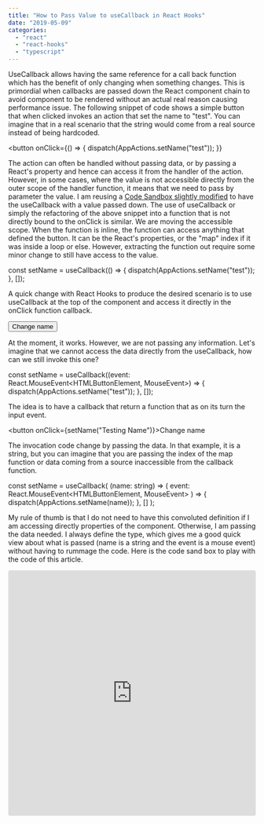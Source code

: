 ```yaml
---
title: "How to Pass Value to useCallback in React Hooks"
date: "2019-05-09"
categories: 
  - "react"
  - "react-hooks"
  - "typescript"
---
```


UseCallback allows having the same reference for a call back function which has the benefit of only changing when something changes. This is primordial when callbacks are passed down the React component chain to avoid component to be rendered without an actual real reason causing performance issue. The following snippet of code shows a simple button that when clicked invokes an action that set the name to "test". You can imagine that in a real scenario that the string would come from a real source instead of being hardcoded.

<button
  onClick={() => {
    dispatch(AppActions.setName("test"));
  }}
>

The action can often be handled without passing data, or by passing a React's property and hence can access it from the handler of the action. However, in some cases, where the value is not accessible directly from the outer scope of the handler function, it means that we need to pass by parameter the value. I am reusing a [Code Sandbox slightly modified](https://codesandbox.io/s/mj0o4l2y4x) to have the useCallback with a value passed down. The use of useCallback or simply the refactoring of the above snippet into a function that is not directly bound to the onClick is similar. We are moving the accessible scope. When the function is inline, the function can access anything that defined the button. It can be the React's properties, or the "map" index if it was inside a loop or else. However, extracting the function out require some minor change to still have access to the value.

 const setName = useCallback(() => {
    dispatch(AppActions.setName("test"));
 }, \[\]);

A quick change with React Hooks to produce the desired scenario is to use useCallback at the top of the component and access it directly in the onClick function callback.

<button onClick={setName}>Change name</button>

At the moment, it works. However, we are not passing any information. Let's imagine that we cannot access the data directly from the useCallback, how can we still invoke this one?

const setName = useCallback((event: React.MouseEvent<HTMLButtonElement, MouseEvent>) => {
    dispatch(AppActions.setName("test"));
  }, \[\]);

The idea is to have a callback that return a function that as on its turn the input event.

<button onClick={setName("Testing Name")}>Change name</button>

The invocation code change by passing the data. In that example, it is a string, but you can imagine that you are passing the index of the map function or data coming from a source inaccessible from the callback function.

  const setName = useCallback(
    (name: string) => (
      event: React.MouseEvent<HTMLButtonElement, MouseEvent>
    ) => {
      dispatch(AppActions.setName(name));
    },
    \[\]
  );

My rule of thumb is that I do not need to have this convoluted definition if I am accessing directly properties of the component. Otherwise, I am passing the data needed. I always define the type, which gives me a good quick view about what is passed (name is a string and the event is a mouse event) without having to rummage the code. Here is the code sand box to play with the code of this article.

<iframe src="https://codesandbox.io/embed/mj0o4l2y4x?fontsize=14" title="TypeScript useReducer" style="width:100%; height:500px; border:0; border-radius: 4px; overflow:hidden;" sandbox="allow-modals allow-forms allow-popups allow-scripts allow-same-origin"></iframe>

